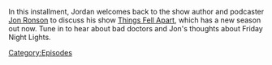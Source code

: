 {{DEFAULTSORT:
    #_EPISODE_0887:Jon Ronson Returns
}}{{Episode
    | title           = Jon Ronson Returns
    | caption         = Listen to this episode on [https://knowledgefight.libsyn.com/887-jon-ronson-returns Libsyn] [None Spotify]
    | episodeNumber   = 887
    | length          = 01:18:14
    | airDate         = January 10, 2024
    | previousEpisode = [[886: More Like Jimmy Bore, Part 2]]
    | nextEpisode     = [[888: The Debate Of The Century, Part 1]]
}}

{{Stub}}

In this installment, Jordan welcomes back to the show author and podcaster [http://www.jonronson.com/ Jon Ronson] to discuss his show [https://podcasts.apple.com/us/podcast/things-fell-apart/id1592984136 Things Fell Apart], which has a new season out now.  Tune in to hear about bad doctors and Jon's thoughts about Friday Night Lights.

[[Category:Episodes]]
